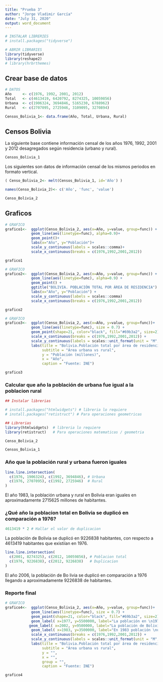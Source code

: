 ```yaml
---
title: "Prueba 3"
author: "Jorge Vladimir García"
date: "July 31, 2020"
output: word_document
---
```


```r
# INSTALAR LIBRERIES
# install.packages("tidyverse")

# ABRIR LIBRARIES
library(tidyverse)
library(reshape2)
# library(hrbrthemes)
```

## Crear base de datos

```r
# DATOS 
Año     <- c(1976, 1992, 2001, 2012)
Total   <- c(4613419, 6420792, 8274325, 10059856)
Urbana  <- c(1906324, 3694846, 5165230, 6788962)
Rural   <- c(2707095, 2725946, 3109095, 3270894)

Censos_Bolivia_1<- data.frame(Año, Total, Urbana, Rural)
```

## Censos Bolivia

La siguiente base contiene información censal de los años 1976, 1992, 2001 y 2012 desagregados según residencia (urbano y rural).

```r
Censos_Bolivia_1
```

Los siguientes son datos de información censal de los mismos periodos en formato vertical. 
```r
( Censo_Bolivia_2<- melt(Censos_Bolivia_1, id='Año') )
```

```r
names(Censo_Bolivia_2)<- c('Año', 'func', 'value')
```

```r
Censo_Bolivia_2
```

## Graficos

```r
# GRAFICO
grafico1<-  ggplot(Censo_Bolivia_2, aes(x=Año, y=value, group=func)) +
            geom_line(aes(linetype=func), alpha=0.9)+
            geom_point()+
            labs(x="Año", y="Población")+
            scale_y_continuous(labels = scales::comma)+
            scale_x_continuous(breaks = c(1976,1992,2001,2012))

```

```r
grafico1
```


```r
# GRAFICO
grafico2<-  ggplot(Censo_Bolivia_2, aes(x=Año, y=value, group=func)) +
            geom_line(aes(linetype=func), alpha=0.9) +
            geom_point() +
            ggtitle("BOLIVIA. POBLACIÓN TOTAL POR ÁREA DE RESIDENCIA") +
            labs(x="Año", y="Población") +
            scale_y_continuous(labels = scales::comma)
            scale_x_continuous(breaks = c(1976,1992,2001,2012))

```

```r
grafico2
```

```r
# GRAFICO
grafico3<-  ggplot(Censo_Bolivia_2, aes(x=Año, y=value, group=func))+
            geom_line(aes(linetype=func), size = 0.7) +
            geom_point(shape=21, color="black", fill="#69b3a2", size=2) +
            scale_x_continuous(breaks = c(1976,1992,2001,2012)) + 
            scale_y_continuous(labels = scales::unit_format(unit = "M", scale = 1e-6)) +
            labs(title = "Bolivia.Población total por área de residencia",
                 subtitle = "Área urbana vs rural",
                 y = "Población (millones)",
                 x = "Año",
                 caption = "Fuente: INE")
```


```r
grafico3
```


### Calcular que año la población de urbana fue igual a la poblacion rural
```r
## Instalar librerias

# install.packages("htmlwidgets") # libreria lo requiere
# install.packages("retistruct") # Para operaciones geometricas

## Librerias 
library(htmlwidgets)  # libreria lo requiere
library(retistruct)   # Para operaciones matematicas / geometria
```

```r
Censo_Bolivia_2
```

```r
Censos_Bolivia_1
```

### Año que la población rural y urbana fueron iguales

```r
line.line.intersection(
  c(1976, 1906324), c(1992, 3694846), # Urbana
  c(1976, 2707095), c(1992, 2725946)  # Rural 
)
```
El año 1983, la población urbana y rural en Bolivia eran iguales en aproximadamente 2715625 millones de habitantes.

### ¿Qué año la poblacion total en Bolivia se duplicó en comparación a 1976?
```r
4613419 * 2 # Hallar el valor de duplicacion 
```
La población de Bolivia se duplicó en 9226838 habitantes, con respecto a 4613419 habitantes que existiían en 1976.

```r
line.line.intersection(
  c(2001, 8274325), c(2012, 10059856), # Poblacion total
  c(1976, 9226838), c(2012, 9226838)   # Duplicacion 
)
```
El año 2006, la población de Bo livia se duplicó en comparación a 1976 llegando a aproximadamente 9226838 de habitantes. 

### Reporte final 
```r
# GRAFICO
grafico4<-  ggplot(Censo_Bolivia_2, aes(x=Año, y=value, group=func))+
            geom_line(aes(linetype=func), size = 0.7) +
            geom_point(shape=21, color="black", fill="#69b3a2", size=2) +
            geom_label( x=1977, y=5500000, label="La población en \n1976 es de 4.6 M", size=2) +
           geom_label( x=2002, y=9500000, label="La población de Bolivia \nse duplicó a 9.2 M en 2005", size=2) +
            geom_label( x=1983, y=3500000, label="En 1983 población \nurbana supera a rural", size=2) +
            scale_x_continuous(breaks = c(1976,1992,2001,2012)) + 
            scale_y_continuous(labels = scales::unit_format(unit = "M", scale = 1e-6)) +
            labs(title = "Bolivia.Población total por área de residencia",
                 subtitle = "Área urbana vs rural",
                 y = "",
                 x = "",
                 group = "",
                 caption = "Fuente: INE") 
```

```r
grafico4
```
